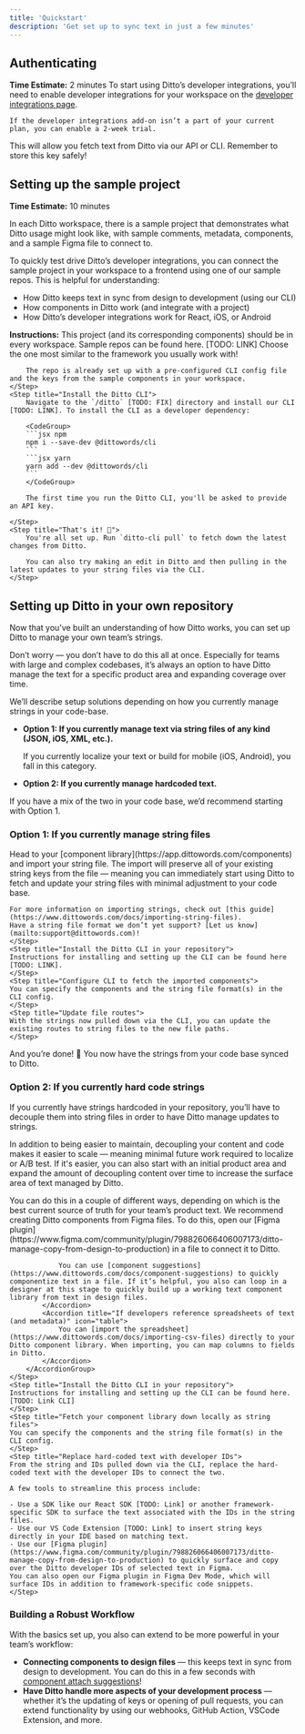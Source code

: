 ```yaml
---
title: 'Quickstart'
description: 'Get set up to sync text in just a few minutes'
---
```


## Authenticating

**Time Estimate:** 2 minutes
<Steps>
  <Step title="Enable developer integrations">
    To start using Ditto’s developer integrations, you’ll need to enable developer integrations for your workspace on the [developer integrations page](https://app.dittowords.com/account/devtools). 
    
    If the developer integrations add-on isn’t a part of your current plan, you can enable a 2-week trial. 
  </Step>
  <Step title="Generate an API key">
    This will allow you fetch text from Ditto via our API or CLI. Remember to store this key safely! 
  </Step>
</Steps>

## Setting up the sample project

**Time Estimate:** 10 minutes

In each Ditto workspace, there is a sample project that demonstrates what Ditto usage might look like, with sample comments, metadata, components, and a sample Figma file to connect to. 

To quickly test drive Ditto’s developer integrations, you can connect the sample project in your workspace to a frontend using one of our sample repos. This is helpful for understanding: 

- How Ditto keeps text in sync from design to development (using our CLI)
- How components in Ditto work (and integrate with a project)
- How Ditto’s developer integrations work for React, iOS, or Android

**Instructions:** 
<Steps>
    <Step title="Navigate to the sample project">
        This project (and its corresponding components) should be in every workspace. 
    </Step>
    <Step title="Duplicate one of sample repos.">
        Sample repos can be found here. [TODO: LINK] Choose the one most similar to the framework you usually work with!

        The repo is already set up with a pre-configured CLI config file and the keys from the sample components in your workspace.
    </Step>
    <Step title="Install the Ditto CLI">
        Navigate to the `/ditto` [TODO: FIX] directory and install our CLI [TODO: LINK]. To install the CLI as a developer dependency:
        
        <CodeGroup>
        ```jsx npm
        npm i --save-dev @dittowords/cli
        ```
        ```jsx yarn
        yarn add --dev @dittowords/cli
        ```
        </CodeGroup>

        The first time you run the Ditto CLI, you'll be asked to provide an API key. 

    </Step>
    <Step title="That's it! 🎉">
        You're all set up. Run `ditto-cli pull` to fetch down the latest changes from Ditto. 
        
        You can also try making an edit in Ditto and then pulling in the latest updates to your string files via the CLI. 
    </Step>
</Steps>

## Setting up Ditto in your own repository

Now that you’ve built an understanding of how Ditto works, you can set up Ditto to manage your own team’s strings. 

Don’t worry — you don’t have to do this all at once. Especially for teams with large and complex codebases, it’s always an option to have Ditto manage the text for a specific product area and expanding coverage over time. 

We’ll describe setup solutions depending on how you currently manage strings in your code-base. 

- **Option 1: If you currently manage text via string files of any kind (JSON, iOS, XML, etc.).**
    
    If you currently localize your text or build for mobile (iOS, Android), you fall in this category.
- **Option 2: If you currently manage hardcoded text.**

If you have a mix of the two in your code base, we’d recommend starting with Option 1. 

### Option 1: If you currently manage string files
<Steps>
    <Step title="Import your string file(s) to your Ditto component library">
    Head to your [component library](https://app.dittowords.com/components) and import your string file. 
    The import will preserve all of your existing string keys from the file — meaning you can immediately start using Ditto to fetch and update your string files with minimal adjustment to your code base. 
    
    For more information on importing strings, check out [this guide](https://www.dittowords.com/docs/importing-string-files). 
    Have a string file format we don’t yet support? [Let us know](mailto:support@dittowords.com)! 
    </Step>
    <Step title="Install the Ditto CLI in your repository">
    Instructions for installing and setting up the CLI can be found here [TODO: LINK]. 
    </Step>
    <Step title="Configure CLI to fetch the imported components">  
    You can specify the components and the string file format(s) in the CLI config. 
    </Step>
    <Step title="Update file routes">  
    With the strings now pulled down via the CLI, you can update the existing routes to string files to the new file paths. 
    </Step>
</Steps>
And you’re done! 🎉 You now have the strings from your code base synced to Ditto. 

### Option 2: If you currently hard code strings

If you currently have strings hardcoded in your repository, you’ll have to decouple them into string files in order to have Ditto manage updates to strings. 

In addition to being easier to maintain, decoupling your content and code makes it easier to scale — meaning minimal future work required to localize or A/B test. 
If it's easier, you can also start with an initial product area and expand the amount of decoupling content over time to increase the surface area of text managed by Ditto. 

<Steps>
    <Step title="Create components for strings">
        You can do this in a couple of different ways, depending on which is the best current source of truth for your team’s product text. 
        <AccordionGroup>
            <Accordion title="If developers reference product text in design files" icon="figma">
                We recommend creating Ditto components from Figma files. To do this, open our [Figma plugin](https://www.figma.com/community/plugin/798826066406007173/ditto-manage-copy-from-design-to-production) in a file to connect it to Ditto. 
                
                You can use [component suggestions](https://www.dittowords.com/docs/component-suggestions) to quickly componentize text in a file. If it’s helpful, you also can loop in a designer at this stage to quickly build up a working text component library from text in design files.
            </Accordion>
            <Accordion title="If developers reference spreadsheets of text (and metadata)" icon="table">
                You can [import the spreadsheet](https://www.dittowords.com/docs/importing-csv-files) directly to your Ditto component library. When importing, you can map columns to fields in Ditto.
            </Accordion>
        </AccordionGroup>
    </Step>
    <Step title="Install the Ditto CLI in your repository">
    Instructions for installing and setting up the CLI can be found here. [TODO: Link CLI]
    </Step>
    <Step title="Fetch your component library down locally as string files">
    You can specify the components and the string file format(s) in the CLI config. 
    </Step>
    <Step title="Replace hard-coded text with developer IDs"> 
    From the string and IDs pulled down via the CLI, replace the hard-coded text with the developer IDs to connect the two. 
    
    A few tools to streamline this process include:
    
    - Use a SDK like our React SDK [TODO: Link] or another framework-specific SDK to surface the text associated with the IDs in the string files.
    - Use our VS Code Extension [TODO: Link] to insert string keys directly in your IDE based on matching text.
    - Use our [Figma plugin](https://www.figma.com/community/plugin/798826066406007173/ditto-manage-copy-from-design-to-production) to quickly surface and copy over the Ditto developer IDs of selected text in Figma. 
    You can also open our Figma plugin in Figma Dev Mode, which will surface IDs in addition to framework-specific code snippets.
    </Step>
</Steps>

### Building a Robust Workflow

With the basics set up, you also can extend to be more powerful in your team’s workflow:

- **Connecting components to design files** — this keeps text in sync from design to development. You can do this in a few seconds with [component attach suggestions](https://www.dittowords.com/docs/what-is-ditto)!
- **Have Ditto handle more aspects of your development process** — whether it’s the updating of keys or opening of pull requests, you can extend functionality by using our webhooks, GitHub Action, VSCode Extension, and more.